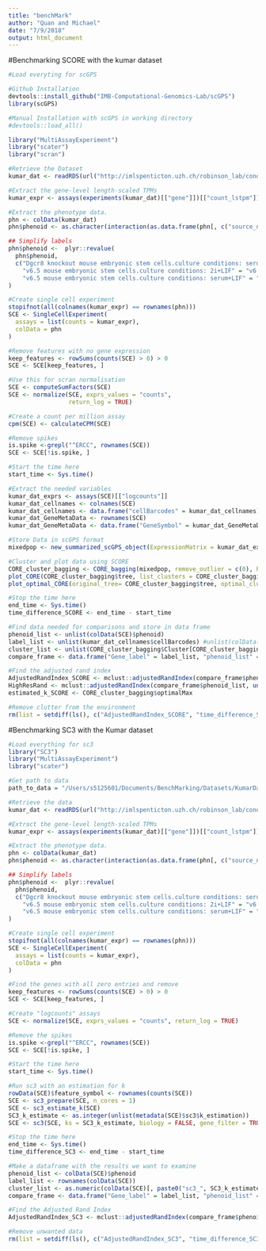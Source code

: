 ```yaml
---
title: "benchMark"
author: "Quan and Michael"
date: "7/9/2018"
output: html_document
---
```


#Benchmarking SCORE with the kumar dataset
```r
#Load everyting for scGPS

#Github Installation
devtools::install_github("IMB-Computational-Genomics-Lab/scGPS")
library(scGPS)

#Manual Installation with scGPS in working directory
#devtools::load_all()

library("MultiAssayExperiment")
library("scater")
library("scran")

#Retrieve the Dataset
kumar_dat <- readRDS(url("http://imlspenticton.uzh.ch/robinson_lab/conquer/data-mae/GSE60749-GPL13112.rds"))

#Extract the gene-level length-scaled TPMs
kumar_expr <- assays(experiments(kumar_dat)[["gene"]])[["count_lstpm"]]

#Extract the phenotype data.
phn <- colData(kumar_dat)
phn$phenoid <- as.character(interaction(as.data.frame(phn[, c("source_name_ch1", "characteristics_ch1.1")])))

## Simplify labels
phn$phenoid <-  plyr::revalue(
  phn$phenoid, 
  c("Dgcr8 knockout mouse embryonic stem cells.culture conditions: serum+LIF" = "Dgcr8 knockout mouse serum+LIF", 
    "v6.5 mouse embryonic stem cells.culture conditions: 2i+LIF" = "v6.5 mouse 2i+LIF",
    "v6.5 mouse embryonic stem cells.culture conditions: serum+LIF" = "v6.5 mouse serum+LIF")
)

#Create single cell experiment
stopifnot(all(colnames(kumar_expr) == rownames(phn)))
SCE <- SingleCellExperiment(
  assays = list(counts = kumar_expr),
  colData = phn
)

#Remove features with no gene expression
keep_features <- rowSums(counts(SCE) > 0) > 0
SCE <- SCE[keep_features, ]

#Use this for scran normalisation
SCE <- computeSumFactors(SCE)
SCE <- normalize(SCE, exprs_values = "counts", 
                 return_log = TRUE)

#Create a count per million assay
cpm(SCE) <- calculateCPM(SCE)

#Remove spikes
is.spike <-grepl("^ERCC", rownames(SCE))
SCE <- SCE[!is.spike, ]

#Start the time here
start_time <- Sys.time()

#Extract the needed variables
kumar_dat_exprs <- assays(SCE)[["logcounts"]]
kumar_dat_cellnames <- colnames(SCE)
kumar_dat_cellnames <- data.frame("cellBarcodes" = kumar_dat_cellnames)
kumar_dat_GeneMetaData <- rownames(SCE)
kumar_dat_GeneMetaData <- data.frame("GeneSymbol" = kumar_dat_GeneMetaData)

#Store Data in scGPS format
mixedpop <- new_summarized_scGPS_object(ExpressionMatrix = kumar_dat_exprs, GeneMetadata = kumar_dat_GeneMetaData, CellMetadata = kumar_dat_cellnames)

#Cluster and plot data using SCORE
CORE_cluster_bagging <- CORE_bagging(mixedpop, remove_outlier = c(0), PCA=FALSE, bagging_run = 50, subsample_proportion = .8)
plot_CORE(CORE_cluster_bagging$tree, list_clusters = CORE_cluster_bagging$Cluster)
plot_optimal_CORE(original_tree= CORE_cluster_bagging$tree, optimal_cluster = unlist(CORE_cluster_bagging$Cluster[CORE_cluster_bagging$optimal_index]), shift = -100)

#Stop the time here
end_time <- Sys.time()
time_difference_SCORE <- end_time - start_time

#Find data needed for comparisons and store in data frame
phenoid_list <- unlist(colData(SCE)$phenoid)
label_list <- unlist(kumar_dat_cellnames$cellBarcodes) #unlist(colData(SCE)$geo_accession)
cluster_list <- unlist(CORE_cluster_bagging$Cluster[CORE_cluster_bagging$optimal_index])
compare_frame <- data.frame("Gene_label" = label_list, "phenoid_list" = phenoid_list, "cluster" = cluster_list)

#Find the adjusted rand index
AdjustedRandIndex_SCORE <- mclust::adjustedRandIndex(compare_frame$phenoid_list, compare_frame$cluster)
HighResRand <- mclust::adjustedRandIndex(compare_frame$phenoid_list, unlist(CORE_cluster_bagging$Cluster[1]))
estimated_k_SCORE <- CORE_cluster_bagging$optimalMax

#Remove clutter from the environment
rm(list = setdiff(ls(), c("AdjustedRandIndex_SCORE", "time_difference_SCORE", "estimated_k_SCORE", "HighResRand")))
```



#Benchmarking SC3 with the Kumar dataset
```r
#Load everything for sc3
library("SC3")
library("MultiAssayExperiment")
library("scater")

#Get path to data
path_to_data = "/Users/s5125601/Documents/BenchMarking/Datasets/KumarDataset/"

#Retrieve the data
kumar_dat <- readRDS(url("http://imlspenticton.uzh.ch/robinson_lab/conquer/data-mae/GSE60749-GPL13112.rds"))

#Extract the gene-level length-scaled TPMs
kumar_expr <- assays(experiments(kumar_dat)[["gene"]])[["count_lstpm"]]

#Extract the phenotype data.
phn <- colData(kumar_dat)
phn$phenoid <- as.character(interaction(as.data.frame(phn[, c("source_name_ch1", "characteristics_ch1.1")])))

## Simplify labels
phn$phenoid <-  plyr::revalue(
  phn$phenoid, 
  c("Dgcr8 knockout mouse embryonic stem cells.culture conditions: serum+LIF" = "Dgcr8 knockout mouse serum+LIF", 
    "v6.5 mouse embryonic stem cells.culture conditions: 2i+LIF" = "v6.5 mouse 2i+LIF",
    "v6.5 mouse embryonic stem cells.culture conditions: serum+LIF" = "v6.5 mouse serum+LIF")
)

#Create single cell experiment
stopifnot(all(colnames(kumar_expr) == rownames(phn)))
SCE <- SingleCellExperiment(
  assays = list(counts = kumar_expr),
  colData = phn
)

#Find the genes with all zero entries and remove
keep_features <- rowSums(counts(SCE) > 0) > 0
SCE <- SCE[keep_features, ]

#Create "logcounts" assays
SCE <- normalize(SCE, exprs_values = "counts", return_log = TRUE)

#Remove the spikes
is.spike <-grepl("^ERCC", rownames(SCE))
SCE <- SCE[!is.spike, ]

#Start the time here
start_time <- Sys.time()

#Run sc3 with an estimation for k
rowData(SCE)$feature_symbol <- rownames(counts(SCE))
SCE <- sc3_prepare(SCE, n_cores = 1)
SCE <- sc3_estimate_k(SCE)
SC3_k_estimate <- as.integer(unlist(metadata(SCE)$sc3$k_estimation))
SCE <- sc3(SCE, ks = SC3_k_estimate, biology = FALSE, gene_filter = TRUE, n_cores = 1)

#Stop the time here
end_time <- Sys.time()
time_difference_SC3 <- end_time - start_time

#Make a dataframe with the results we want to examine
phenoid_list <- colData(SCE)$phenoid
label_list <- rownames(colData(SCE))
cluster_list <- as.numeric(colData(SCE)[, paste0("sc3_", SC3_k_estimate, "_clusters")])
compare_frame <- data.frame("Gene_label" = label_list, "phenoid_list" = phenoid_list, "cluster" = cluster_list)

#Find the Adjusted Rand Index
AdjustedRandIndex_SC3 <- mclust::adjustedRandIndex(compare_frame$phenoid_list, compare_frame$cluster)

#Remove unwanted data
rm(list = setdiff(ls(), c("AdjustedRandIndex_SC3", "time_difference_SC3", "SC3_k_estimate")))
```



